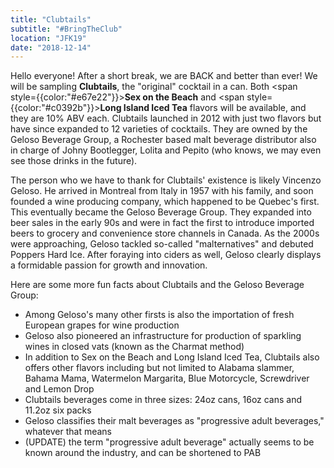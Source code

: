 ```yaml
---
title: "Clubtails"
subtitle: "#BringTheClub"
location: "JFK19"
date: "2018-12-14"
---
```


Hello everyone! After a short break, we are BACK and better than ever! We will be sampling **Clubtails**, the "original" cocktail in a can. Both <span style={{color:"#e67e22"}}>**Sex on the Beach**</span> and <span style={{color:"#c0392b"}}>**Long Island Iced Tea**</span> flavors will be available, and they are 10% ABV each. Clubtails launched in 2012 with just two flavors but have since expanded to 12 varieties of cocktails. They are owned by the Geloso Beverage Group, a Rochester based malt beverage distributor also in charge of Johny Bootlegger, Lolita and Pepito (who knows, we may even see those drinks in the future).

The person who we have to thank for Clubtails' existence is likely Vincenzo Geloso. He arrived in Montreal from Italy in 1957 with his family, and soon founded a wine producing company, which happened to be Quebec's first. This eventually became the Geloso Beverage Group. They expanded into beer sales in the early 90s and were in fact the first to introduce imported beers to grocery and convenience store channels in Canada. As the 2000s were approaching, Geloso tackled so-called "malternatives" and debuted Poppers Hard Ice. After foraying into ciders as well, Geloso clearly displays a formidable passion for growth and innovation.

Here are some more fun facts about Clubtails and the Geloso Beverage Group:

* Among Geloso's many other firsts is also the importation of fresh European grapes for wine production
* Geloso also pioneered an infrastructure for production of sparkling wines in closed vats (known as the Charmat method)
* In addition to Sex on the Beach and Long Island Iced Tea, Clubtails also offers other flavors including but not limited to Alabama slammer, Bahama Mama, Watermelon Margarita, Blue Motorcycle, Screwdriver and Lemon Drop
* Clubtails beverages come in three sizes: 24oz cans, 16oz cans and 11.2oz six packs
* Geloso classifies their malt beverages as "progressive adult beverages," whatever that means
* (UPDATE) the term "progressive adult beverage" actually seems to be known around the industry, and can be shortened to PAB
